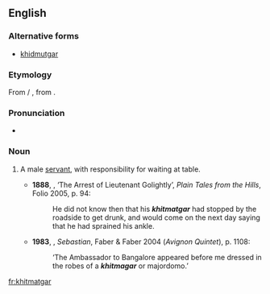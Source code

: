 ==English==

===Alternative forms===
* [[khidmutgar]]

===Etymology===
From {{etyl|ur|en}} {{term|خدمتگار|tr=xidmatgār|sc=ur-Arab|lang=ur}} / {{etyl|hi|en}} {{term|ख़िदमतगार|tr=xidmatgār|sc=Deva|lang=hi}}, from {{etyl|fa|en}} {{term|خدمتگار|tr=xedmatgâr|sc=fa-Arab|lang=fa}}.

===Pronunciation===
* {{a|UK}} {{IPA|/ˈkɪdmətɡɑː/|lang=en}}

===Noun===
{{en-noun}}

# {{context|India|lang=en}} A male [[servant]], with responsibility for waiting at table.
#* '''1888''', {{w|Rudyard Kipling}}, ‘The Arrest of Lieutenant Golightly’, ''Plain Tales from the Hills'', Folio 2005, p. 94:
#*: He did not know then that his '''''khitmatgar''''' had stopped by the roadside to get drunk, and would come on the next day saying that he had sprained his ankle.
#* '''1983''', {{w|Lawrence Durrell}}, ''Sebastian'', Faber & Faber 2004 (''Avignon Quintet''), p. 1108:
#*: ‘The Ambassador to Bangalore appeared before me dressed in the robes of a '''''khitmagar''''' or majordomo.’

[[fr:khitmatgar]]